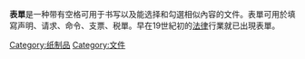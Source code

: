 {{Multiple issues|
{{Expand language|1=en|time=2021-04-14T08:22:01+00:00}}
{{Unreferenced|time=2022-02-09T03:00:33+00:00}}
}}
'''表單'''是一种带有空格可用于书写以及能选择和勾選相似內容的文件。表單可用於填寫声明、请求、命令、支票、税單。早在19世紀初的[[法律|法律]]行業就已出現表單。

[[Category:纸制品|Category:纸制品]]
[[Category:文件|Category:文件]]